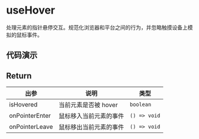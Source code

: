 
# useHover

处理元素的指针悬停交互。规范化浏览器和平台之间的行为，并忽略触摸设备上模拟的鼠标事件。

## 代码演示

<Usage src='/hooks/use-hover/basic.tsx' title='基本' description='最简单的用法。' />

## Return

| 出参           | 说明                   | 类型         |
| -------------- | ---------------------- | ------------ |
| isHovered      | 当前元素是否被 hover   | `boolean`    |
| onPointerEnter | 鼠标移入当前元素的事件 | `() => void` |
| onPointerLeave | 鼠标移出当前元素的事件 | `() => void` |
